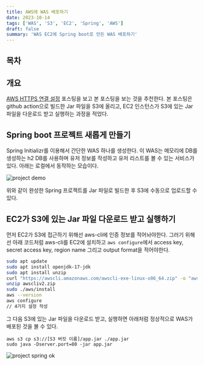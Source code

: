 ```yaml
---
title: AWS에 WAS 배포하기
date: 2023-10-14
tags: ['WAS', 'S3', 'EC2', 'Spring', 'AWS']
draft: false
summary: 'WAS EC2에 Spring boot로 만든 WAS 배포하기'
---
```


## 목차

<TOCInline toc={props.toc} exclude="목차" toHeading={2} />

## 개요

[AWS HTTPS 연결 설정](/blog/aws/aws-https) 포스팅을 보고 본 포스팅을 보는 것을 추천한다.
본 포스팅은 github action으로 빌드한 Jar 파일을 S3에 올리고, EC2 인스턴스가 S3에 있는 Jar 파일을 다운로드 받고 실행하는 과정을 적었다.

## Spring boot 프로젝트 새롭게 만들기

Spring Initializr를 이용해서 간단한 WAS 하나를 생성한다. 이 WAS는 메모리에 DB를 생성하는 h2 DB를 사용하며 유저 정보를 작성하고 유저 리스트를 볼 수 있는 서비스가 있다.
아래는 로컬에서 동작하는 모습이다.

<img alt="project demo" src="/static/images/project/project-demo.gif" width={500} />

위와 같이 완성한 Spring 프로젝트를 Jar 파일로 빌드한 후 S3에 수동으로 업로드할 수 있다.

## EC2가 S3에 있는 Jar 파일 다운로드 받고 실행하기

먼저 EC2가 S3에 접근하기 위해선 aws-cli에 인증 정보를 적어놔야한다. 그러기 위해선 아래 코드처럼 aws-cli를 EC2에 설치하고 `aws configure`에서 access key, secret access key, region name 그리고 output format을 적어야한다.

```sh:aws-cli-install.sh
sudo apt update
sudo apt install openjdk-17-jdk
sudo apt install unzip
curl "https://awscli.amazonaws.com/awscli-exe-linux-x86_64.zip" -o "awscliv2.zip"
unzip awscliv2.zip
sudo ./aws/install
aws --version
aws configure
// 4가지 설정 작성
```

그 다음 S3에 있는 Jar 파일을 다운로드 받고, 실행하면 아래처럼 정상적으로 WAS가 배포된 것을 볼 수 있다.

```
aws s3 cp s3://[S3 버킷 이름]/app.jar ./app.jar
sudo java -Dserver.port=80 -jar app.jar
```

<img alt="project spring ok" src="/static/images/project/project-spring-ok.gif" width={900} />
